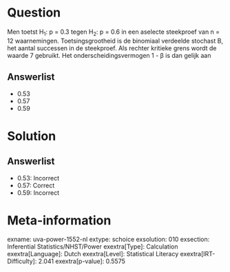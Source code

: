 Question
========

Men toetst H~1~: p = 0.3 tegen H~2~: p = 0.6 in een aselecte steekproef
van n = 12 waarnemingen. Toetsingsgrootheid is de binomiaal verdeelde
stochast B, het aantal successen in de steekproef. Als rechter kritieke
grens wordt de waarde 7 gebruikt. Het onderscheidingsvermogen 1 - β is
dan gelijk aan

Answerlist
----------

* 0.53
* 0.57
* 0.59

Solution
========

Answerlist
----------

* 0.53: Incorrect
* 0.57: Correct
* 0.59: Incorrect

Meta-information
================
exname: uva-power-1552-nl
extype: schoice
exsolution: 010
exsection: Inferential Statistics/NHST/Power
exextra[Type]: Calculation
exextra[Language]: Dutch
exextra[Level]: Statistical Literacy
exextra[IRT-Difficulty]: 2.041
exextra[p-value]: 0.5575
